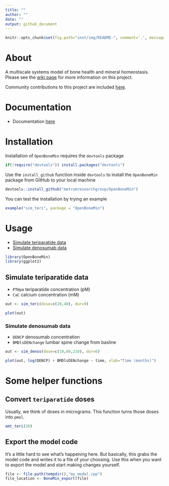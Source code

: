 ```yaml
---
title: ""
author: ""
date: ""
output: github_document
---
```


```r
knitr::opts_chunk$set(fig.path="inst/img/README-", comment='.', message=FALSE)
```

# About
A multiscale systems model of bone health and mineral homeostasis.  Please 
see the [wiki page](https://github.com/metrumresearchgroup/OpenBoneMin/wiki) for more information on this project.

Community contributions to this project are included [here](inst/community).

# Documentation
- Documentation [here](vignettes/modeldoc.Rmd)

# Installation

Installation of `OpenBoneMin` requires the `devtools` package
```r
if(!require("devtools")) install.packages("devtools")
```


Use the `install_github` function inside `devtools` to install the `OpenBoneMin`
package from GitHub to your local machine

```r
devtools::install_github("metrumresearchgroup/OpenBoneMin")
```

You can test the installation by trying an example
```r
example("sim_teri", package = "OpenBoneMin")
```


# Usage

- [Simulate teriparatide data](#teri)
- [Simulate denosumab data](#denos)



```r
library(OpenBoneMin)
library(ggplot2)
```


<a name="teri"></a>

## Simulate teriparatide data

- `PTHpm` teriparatide concentration (pM)
- `CaC` calcium concentration (mM)

```r
out <- sim_teri(dose=c(20,40), dur=9)

plot(out)
```


<a name="denos"></a>

### Simulate denosumab data

- `DENCP` denosumab concentration
- `BMDlsDENchange` lumbar spine change from basline


```r
out <- sim_denos(dose=c(10,60,210), dur=6)

plot(out, log(DENCP) + BMDlsDENchange ~ time, xlab="Time (months)")
```



# Some helper functions

## Convert `teriparatide` doses

Usually, we think of doses in micrograms.  This function turns those
doses into `pmol`.

```r
amt_teri(20)
```

## Export the model code

It's a little hard to see what's happening here.  But basically, this grabs
the model code and writes it to a file of your choosing.  Use this when 
you want to export the model and start making changes yourself.

```r
file <- file.path(tempdir(),"my_model.cpp")
file_location <- BoneMin_export(file)
```


